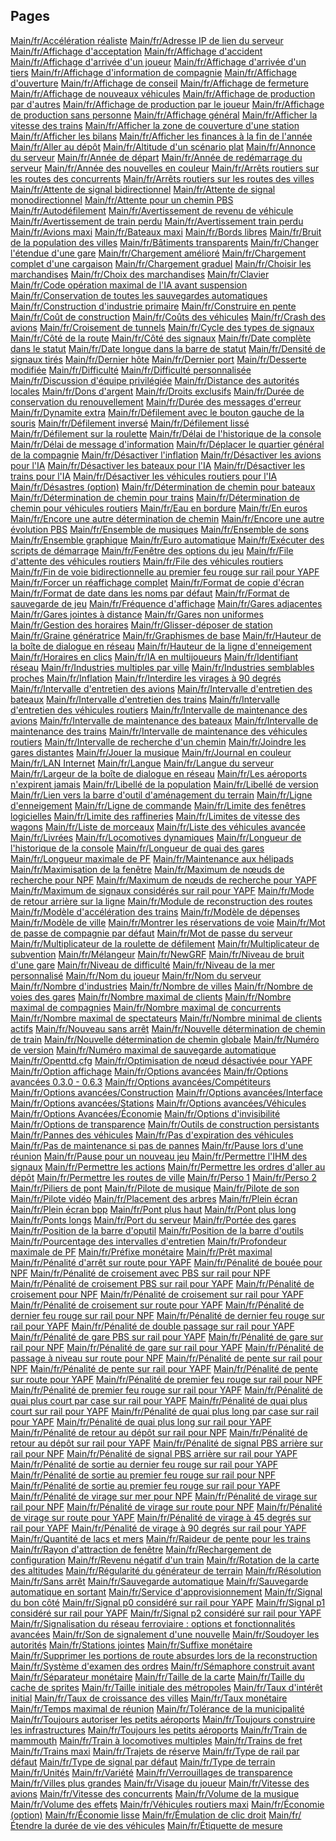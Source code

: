 
== Pages ==
[[Main/fr/Accélération réaliste]]
[[Main/fr/Adresse IP de lien du serveur]]
[[Main/fr/Affichage d'acceptation]]
[[Main/fr/Affichage d'accident]]
[[Main/fr/Affichage d'arrivée d'un joueur]]
[[Main/fr/Affichage d'arrivée d'un tiers]]
[[Main/fr/Affichage d'information de compagnie]]
[[Main/fr/Affichage d'ouverture]]
[[Main/fr/Affichage de conseil]]
[[Main/fr/Affichage de fermeture]]
[[Main/fr/Affichage de nouveaux véhicules]]
[[Main/fr/Affichage de production par d'autres]]
[[Main/fr/Affichage de production par le joueur]]
[[Main/fr/Affichage de production sans personne]]
[[Main/fr/Affichage général]]
[[Main/fr/Afficher la vitesse des trains]]
[[Main/fr/Afficher la zone de couverture d'une station]]
[[Main/fr/Afficher les bilans]]
[[Main/fr/Afficher les finances à la fin de l'année]]
[[Main/fr/Aller au dépôt]]
[[Main/fr/Altitude d'un scénario plat]]
[[Main/fr/Annonce du serveur]]
[[Main/fr/Année de départ]]
[[Main/fr/Année de redémarrage du serveur]]
[[Main/fr/Année des nouvelles en couleur]]
[[Main/fr/Arrêts routiers sur les routes des concurrents]]
[[Main/fr/Arrêts routiers sur les routes des villes]]
[[Main/fr/Attente de signal bidirectionnel]]
[[Main/fr/Attente de signal monodirectionnel]]
[[Main/fr/Attente pour un chemin PBS]]
[[Main/fr/Autodéfilement]]
[[Main/fr/Avertissement de revenu de véhicule]]
[[Main/fr/Avertissement de train perdu]]
[[Main/fr/Avertissement train perdu]]
[[Main/fr/Avions maxi]]
[[Main/fr/Bateaux maxi]]
[[Main/fr/Bords libres]]
[[Main/fr/Bruit de la population des villes]]
[[Main/fr/Bâtiments transparents]]
[[Main/fr/Changer l'étendue d'une gare]]
[[Main/fr/Chargement amélioré]]
[[Main/fr/Chargement complet d'une cargaison]]
[[Main/fr/Chargement graduel]]
[[Main/fr/Choisir les marchandises]]
[[Main/fr/Choix des marchandises]]
[[Main/fr/Clavier]]
[[Main/fr/Code opération maximal de l'IA avant suspension]]
[[Main/fr/Conservation de toutes les sauvegardes automatiques]]
[[Main/fr/Construction d'industrie primaire]]
[[Main/fr/Construire en pente]]
[[Main/fr/Coût de construction]]
[[Main/fr/Coûts des véhicules]]
[[Main/fr/Crash des avions]]
[[Main/fr/Croisement de tunnels]]
[[Main/fr/Cycle des types de signaux]]
[[Main/fr/Côté de la route]]
[[Main/fr/Côté des signaux]]
[[Main/fr/Date complète dans le statut]]
[[Main/fr/Date longue dans la barre de statut]]
[[Main/fr/Densité de signaux tirés]]
[[Main/fr/Dernier hôte]]
[[Main/fr/Dernier port]]
[[Main/fr/Desserte modifiée]]
[[Main/fr/Difficulté]]
[[Main/fr/Difficulté personnalisée]]
[[Main/fr/Discussion d'équipe privilégiée]]
[[Main/fr/Distance des autorités locales]]
[[Main/fr/Dons d'argent]]
[[Main/fr/Droits exclusifs]]
[[Main/fr/Durée de conservation du renouvellement]]
[[Main/fr/Durée des messages d'erreur]]
[[Main/fr/Dynamite extra]]
[[Main/fr/Défilement avec le bouton gauche de la souris]]
[[Main/fr/Défilement inversé]]
[[Main/fr/Défilement lissé]]
[[Main/fr/Défilement sur la roulette]]
[[Main/fr/Délai de l'historique de la console]]
[[Main/fr/Délai de message d'information]]
[[Main/fr/Déplacer le quartier général de la compagnie]]
[[Main/fr/Désactiver l'inflation]]
[[Main/fr/Désactiver les avions pour l'IA]]
[[Main/fr/Désactiver les bateaux pour l'IA]]
[[Main/fr/Désactiver les trains pour l'IA]]
[[Main/fr/Désactiver les véhicules routiers pour l'IA]]
[[Main/fr/Désastres (option)]]
[[Main/fr/Détermination de chemin pour bateaux]]
[[Main/fr/Détermination de chemin pour trains]]
[[Main/fr/Détermination de chemin pour véhicules routiers]]
[[Main/fr/Eau en bordure]]
[[Main/fr/En euros]]
[[Main/fr/Encore une autre détermination de chemin]]
[[Main/fr/Encore une autre évolution PBS]]
[[Main/fr/Ensemble de musiques]]
[[Main/fr/Ensemble de sons]]
[[Main/fr/Ensemble graphique]]
[[Main/fr/Euro automatique]]
[[Main/fr/Exécuter des scripts de démarrage]]
[[Main/fr/Fenêtre des options du jeu]]
[[Main/fr/File d'attente des véhicules routiers]]
[[Main/fr/File des véhicules routiers]]
[[Main/fr/Fin de voie bidirectionnelle au premier feu rouge sur rail pour YAPF]]
[[Main/fr/Forcer un réaffichage complet]]
[[Main/fr/Format de copie d'écran]]
[[Main/fr/Format de date dans les noms par défaut]]
[[Main/fr/Format de sauvegarde de jeu]]
[[Main/fr/Fréquence d'affichage]]
[[Main/fr/Gares adjacentes]]
[[Main/fr/Gares jointes à distance]]
[[Main/fr/Gares non uniformes]]
[[Main/fr/Gestion des horaires]]
[[Main/fr/Glisser-déposer de station]]
[[Main/fr/Graine génératrice]]
[[Main/fr/Graphismes de base]]
[[Main/fr/Hauteur de la boîte de dialogue en réseau]]
[[Main/fr/Hauteur de la ligne d'enneigement]]
[[Main/fr/Horaires en clics]]
[[Main/fr/IA en multijoueurs]]
[[Main/fr/Identifiant réseau]]
[[Main/fr/Industries multiples par ville]]
[[Main/fr/Industries semblables proches]]
[[Main/fr/Inflation]]
[[Main/fr/Interdire les virages à 90 degrés]]
[[Main/fr/Intervalle d'entretien des avions]]
[[Main/fr/Intervalle d'entretien des bateaux]]
[[Main/fr/Intervalle d'entretien des trains]]
[[Main/fr/Intervalle d'entretien des véhicules routiers]]
[[Main/fr/Intervalle de maintenance des avions]]
[[Main/fr/Intervalle de maintenance des bateaux]]
[[Main/fr/Intervalle de maintenance des trains]]
[[Main/fr/Intervalle de maintenance des véhicules routiers]]
[[Main/fr/Intervalle de recherche d'un chemin]]
[[Main/fr/Joindre les gares distantes]]
[[Main/fr/Jouer la musique]]
[[Main/fr/Journal en couleur]]
[[Main/fr/LAN Internet]]
[[Main/fr/Langue]]
[[Main/fr/Langue du serveur]]
[[Main/fr/Largeur de la boîte de dialogue en réseau]]
[[Main/fr/Les aéroports n'expirent jamais]]
[[Main/fr/Libellé de la population]]
[[Main/fr/Libellé de version]]
[[Main/fr/Lien vers la barre d'outil d'aménagement du terrain]]
[[Main/fr/Ligne d'enneigement]]
[[Main/fr/Ligne de commande]]
[[Main/fr/Limite des fenêtres logicielles]]
[[Main/fr/Limite des raffineries]]
[[Main/fr/Limites de vitesse des wagons]]
[[Main/fr/Liste de morceaux]]
[[Main/fr/Liste des véhicules avancée]]
[[Main/fr/Livrées]]
[[Main/fr/Locomotives dynamiques]]
[[Main/fr/Longueur de l'historique de la console]]
[[Main/fr/Longueur de quai des gares]]
[[Main/fr/Longueur maximale de PF]]
[[Main/fr/Maintenance aux hélipads]]
[[Main/fr/Maximisation de la fenêtre]]
[[Main/fr/Maximum de nœuds de recherche pour NPF]]
[[Main/fr/Maximum de nœuds de recherche pour YAPF]]
[[Main/fr/Maximum de signaux considérés sur rail pour YAPF]]
[[Main/fr/Mode de retour arrière sur la ligne]]
[[Main/fr/Module de reconstruction des routes]]
[[Main/fr/Modèle d'accélération des trains]]
[[Main/fr/Modèle de dépenses]]
[[Main/fr/Modèle de ville]]
[[Main/fr/Montrer les réservations de voie]]
[[Main/fr/Mot de passe de compagnie par défaut]]
[[Main/fr/Mot de passe du serveur]]
[[Main/fr/Multiplicateur de la roulette de défilement]]
[[Main/fr/Multiplicateur de subvention]]
[[Main/fr/Mélangeur]]
[[Main/fr/NewGRF]]
[[Main/fr/Niveau de bruit d'une gare]]
[[Main/fr/Niveau de difficulté]]
[[Main/fr/Niveau de la mer personnalisé]]
[[Main/fr/Nom du joueur]]
[[Main/fr/Nom du serveur]]
[[Main/fr/Nombre d'industries]]
[[Main/fr/Nombre de villes]]
[[Main/fr/Nombre de voies des gares]]
[[Main/fr/Nombre maximal de clients]]
[[Main/fr/Nombre maximal de compagnies]]
[[Main/fr/Nombre maximal de concurrents]]
[[Main/fr/Nombre maximal de spectateurs]]
[[Main/fr/Nombre minimal de clients actifs]]
[[Main/fr/Nouveau sans arrêt]]
[[Main/fr/Nouvelle détermination de chemin de train]]
[[Main/fr/Nouvelle détermination de chemin globale]]
[[Main/fr/Numéro de version]]
[[Main/fr/Numéro maximal de sauvegarde automatique]]
[[Main/fr/Openttd.cfg]]
[[Main/fr/Optimisation de nœud désactivée pour YAPF]]
[[Main/fr/Option affichage]]
[[Main/fr/Options avancées]]
[[Main/fr/Options avancées 0.3.0 - 0.6.3]]
[[Main/fr/Options avancées/Compétiteurs]]
[[Main/fr/Options avancées/Construction]]
[[Main/fr/Options avancées/Interface]]
[[Main/fr/Options avancées/Stations]]
[[Main/fr/Options avancées/Véhicules]]
[[Main/fr/Options Avancées/Économie]]
[[Main/fr/Options d'invisibilité]]
[[Main/fr/Options de transparence]]
[[Main/fr/Outils de construction persistants]]
[[Main/fr/Pannes des véhicules]]
[[Main/fr/Pas d'expiration des véhicules]]
[[Main/fr/Pas de maintenance si pas de pannes]]
[[Main/fr/Pause lors d'une réunion]]
[[Main/fr/Pause pour un nouveau jeu]]
[[Main/fr/Permettre l'IHM des signaux]]
[[Main/fr/Permettre les actions]]
[[Main/fr/Permettre les ordres d'aller au dépôt]]
[[Main/fr/Permettre les routes de ville]]
[[Main/fr/Perso 1]]
[[Main/fr/Perso 2]]
[[Main/fr/Piliers de pont]]
[[Main/fr/Pilote de musique]]
[[Main/fr/Pilote de son]]
[[Main/fr/Pilote vidéo]]
[[Main/fr/Placement des arbres]]
[[Main/fr/Plein écran]]
[[Main/fr/Plein écran bpp]]
[[Main/fr/Pont plus haut]]
[[Main/fr/Pont plus long]]
[[Main/fr/Ponts longs]]
[[Main/fr/Port du serveur]]
[[Main/fr/Portée des gares]]
[[Main/fr/Position de la barre d'oputil]]
[[Main/fr/Position de la barre d'outils]]
[[Main/fr/Pourcentage des intervalles d'entretien]]
[[Main/fr/Profondeur maximale de PF]]
[[Main/fr/Préfixe monétaire]]
[[Main/fr/Prêt maximal]]
[[Main/fr/Pénalité d'arrêt sur route pour YAPF]]
[[Main/fr/Pénalité de bouée pour NPF]]
[[Main/fr/Pénalité de croisement avec PBS sur rail pour NPF]]
[[Main/fr/Pénalité de croisement PBS sur rail pour YAPF]]
[[Main/fr/Pénalité de croisement pour NPF]]
[[Main/fr/Pénalité de croisement sur rail pour YAPF]]
[[Main/fr/Pénalité de croisement sur route pour YAPF]]
[[Main/fr/Pénalité de dernier feu rouge sur rail pour NPF]]
[[Main/fr/Pénalité de dernier feu rouge sur rail pour YAPF]]
[[Main/fr/Pénalité de double passage sur rail pour YAPF]]
[[Main/fr/Pénalité de gare PBS sur rail pour YAPF]]
[[Main/fr/Pénalité de gare sur rail pour NPF]]
[[Main/fr/Pénalité de gare sur rail pour YAPF]]
[[Main/fr/Pénalité de passage à niveau sur route pour NPF]]
[[Main/fr/Pénalité de pente sur rail pour NPF]]
[[Main/fr/Pénalité de pente sur rail pour YAPF]]
[[Main/fr/Pénalité de pente sur route pour YAPF]]
[[Main/fr/Pénalité de premier feu rouge sur rail pour NPF]]
[[Main/fr/Pénalité de premier feu rouge sur rail pour YAPF]]
[[Main/fr/Pénalité de quai plus court par case sur rail pour YAPF]]
[[Main/fr/Pénalité de quai plus court sur rail pour YAPF]]
[[Main/fr/Pénalité de quai plus long par case sur rail pour YAPF]]
[[Main/fr/Pénalité de quai plus long sur rail pour YAPF]]
[[Main/fr/Pénalité de retour au dépôt sur rail pour NPF]]
[[Main/fr/Pénalité de retour au dépôt sur rail pour YAPF]]
[[Main/fr/Pénalité de signal PBS arrière sur rail pour NPF]]
[[Main/fr/Pénalité de signal PBS arrière sur rail pour YAPF]]
[[Main/fr/Pénalité de sortie au dernier feu rouge sur rail pour YAPF]]
[[Main/fr/Pénalité de sortie au premier feu rouge sur rail pour NPF]]
[[Main/fr/Pénalité de sortie au premier feu rouge sur rail pour YAPF]]
[[Main/fr/Pénalité de virage sur mer pour NPF]]
[[Main/fr/Pénalité de virage sur rail pour NPF]]
[[Main/fr/Pénalité de virage sur route pour NPF]]
[[Main/fr/Pénalité de virage sur route pour YAPF]]
[[Main/fr/Pénalité de virage à 45 degrés sur rail pour YAPF]]
[[Main/fr/Pénalité de virage à 90 degrés sur rail pour YAPF]]
[[Main/fr/Quantité de lacs et mers]]
[[Main/fr/Raideur de pente pour les trains]]
[[Main/fr/Rayon d'attraction de fenêtre]]
[[Main/fr/Rechargement de configuration]]
[[Main/fr/Revenu négatif d'un train]]
[[Main/fr/Rotation de la carte des altitudes]]
[[Main/fr/Régularité du générateur de terrain]]
[[Main/fr/Résolution]]
[[Main/fr/Sans arrêt]]
[[Main/fr/Sauvegarde automatique]]
[[Main/fr/Sauvegarde automatique en sortant]]
[[Main/fr/Service d'approvisionnement]]
[[Main/fr/Signal du bon côté]]
[[Main/fr/Signal p0 considéré sur rail pour YAPF]]
[[Main/fr/Signal p1 considéré sur rail pour YAPF]]
[[Main/fr/Signal p2 considéré sur rail pour YAPF]]
[[Main/fr/Signalisation du réseau ferroviaire : options et fonctionnalités avancées]]
[[Main/fr/Son de signalement d'une nouvelle]]
[[Main/fr/Soudoyer les autorités]]
[[Main/fr/Stations jointes]]
[[Main/fr/Suffixe monétaire]]
[[Main/fr/Supprimer les portions de route absurdes lors de la reconstruction]]
[[Main/fr/Système d'examen des ordres]]
[[Main/fr/Sémaphore construit avant]]
[[Main/fr/Séparateur monétaire]]
[[Main/fr/Taille de la carte]]
[[Main/fr/Taille du cache de sprites]]
[[Main/fr/Taille initiale des métropoles]]
[[Main/fr/Taux d'intérêt initial]]
[[Main/fr/Taux de croissance des villes]]
[[Main/fr/Taux monétaire]]
[[Main/fr/Temps maximal de réunion]]
[[Main/fr/Tolérance de la municipalité]]
[[Main/fr/Toujours autoriser les petits aéroports]]
[[Main/fr/Toujours construire les infrastructures]]
[[Main/fr/Toujours les petits aéroports]]
[[Main/fr/Train de mammouth]]
[[Main/fr/Train à locomotives multiples]]
[[Main/fr/Trains de fret]]
[[Main/fr/Trains maxi]]
[[Main/fr/Trajets de réserve]]
[[Main/fr/Type de rail par défaut]]
[[Main/fr/Type de signal par défaut]]
[[Main/fr/Type de terrain]]
[[Main/fr/Unités]]
[[Main/fr/Variété]]
[[Main/fr/Verrouillages de transparence]]
[[Main/fr/Villes plus grandes]]
[[Main/fr/Visage du joueur]]
[[Main/fr/Vitesse des avions]]
[[Main/fr/Vitesse des concurrents]]
[[Main/fr/Volume de la musique]]
[[Main/fr/Volume des effets]]
[[Main/fr/Véhicules routiers maxi]]
[[Main/fr/Économie (option)]]
[[Main/fr/Économie lisse]]
[[Main/fr/Émulation de clic droit]]
[[Main/fr/Étendre la durée de vie des véhicules]]
[[Main/fr/Étiquette de mesure]]
